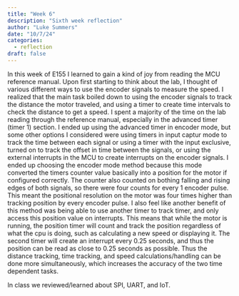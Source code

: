 ```yaml
---
title: "Week 6"
description: "Sixth week reflection"
author: "Luke Summers"
date: "10/7/24"
categories:
  - reflection
draft: false
---
```

In this week of E155 I learned to gain a kind of joy from reading the MCU reference manual. Upon first starting to think about the lab, I thought of various different ways to use the encoder signals to measure the speed. I realized that the main task boiled down to using the encoder signals to track the distance the motor traveled, and using a timer to create time intervals to check the distance to get a speed. I spent a majority of the time on the lab reading through the reference manual, especially in the advanced timer (timer 1) section. I ended up using the advanced timer in encoder mode, but some other options I considered were using timers in input captur mode to track the time between each signal or using a timer with the input exclusive, turned on to track the offset in time between the signals, or using the external interrupts in the MCU to create interrupts on the encoder signals. I ended up choosing the encoder mode method because this mode converted the timers counter value basically into a position for the motor if configured correctly. The counter also counted on bothing falling and rising edges of both signals, so there were four counts for every 1 encoder pulse. This meant the positional resolution on the motor was four times higher than tracking position by every encoder pulse. I also feel like another benefit of this method was being able to use another timer to track timer, and only access this position value on interrupts. This means that while the motor is running, the position timer will count and track the position regardless of what the cpu is doing, such as calculating a new speed or displaying it. The second timer will create an interrupt every 0.25 seconds, and thus the position can be read as close to 0.25 seconds as possible. Thus the distance tracking, time tracking, and speed calculations/handling can be done more simultaneously, which increases the accuracy of the two time dependent tasks. 
\ 
\ 

In class we reviewed/learned about SPI, UART, and IoT. 